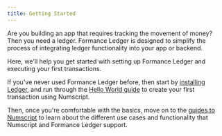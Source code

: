 ```yaml
---
title: Getting Started
---
```



Are you building an app that requires tracking the movement of money? Then you need a ledger. Formance Ledger is designed to simplify the process of integrating ledger functionality into your app or backend.

Here, we'll help you get started with setting up Formance Ledger and executing your first transactions.

<!-- a happy graphic here! -->

If you've never used Formance Ledger before, then start by [installing Ledger](installation), and run through the [Hello World guide](hello-world) to create your first transaction using Numscript.

Then, once you're comfortable with the basics, move on to the [guides to Numscript](/oss/ledger/numscript/) to learn about the different use cases and functionality that Numscript and Formance Ledger support.

<DocCardList items={useCurrentSidebarCategory().items}/>
